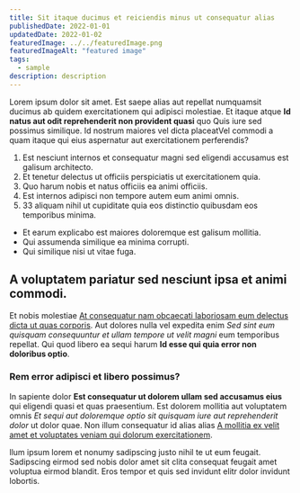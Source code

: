 ```yaml
---
title: Sit itaque ducimus et reiciendis minus ut consequatur alias
publishedDate: 2022-01-01
updatedDate: 2022-01-02
featuredImage: ../../featuredImage.png
featuredImageAlt: "featured image"
tags:
  - sample
description: description
---
```


Lorem ipsum dolor sit amet. Est saepe alias aut repellat numquamsit ducimus ab quidem exercitationem qui adipisci molestiae. Et itaque atque **Id natus aut odit reprehenderit non provident quasi** quo Quis iure sed possimus similique. Id nostrum maiores vel dicta placeatVel commodi a quam itaque qui eius aspernatur aut exercitationem perferendis?

1.  Est nesciunt internos et consequatur magni sed eligendi accusamus est galisum architecto.
2.  Et tenetur delectus ut officiis perspiciatis ut exercitationem quia.
3.  Quo harum nobis et natus officiis ea animi officiis.
4.  Est internos adipisci non tempore autem eum animi omnis.
5.  33 aliquam nihil ut cupiditate quia eos distinctio quibusdam eos temporibus minima.

- Et earum explicabo est maiores doloremque est galisum mollitia.
- Qui assumenda similique ea minima corrupti.
- Qui similique nisi ut vitae fuga.

## A voluptatem pariatur sed nesciunt ipsa et animi commodi.

Et nobis molestiae [At consequatur nam obcaecati laboriosam eum delectus dicta ut quas corporis](https://www.loremipzum.com). Aut dolores nulla vel expedita enim _Sed sint eum quisquam consequuntur et ullam tempore ut velit magni_ eum temporibus repellat. Qui quod libero ea sequi harum **Id esse qui quia error non doloribus optio**.

### Rem error adipisci et libero possimus?

In sapiente dolor **Est consequatur ut dolorem ullam sed accusamus eius** qui eligendi quasi et quas praesentium. Est dolorem mollitia aut voluptatem omnis _Et sequi aut doloremque optio sit quisquam iure aut reprehenderit dolor_ ut dolor quae. Non illum consequatur id alias alias [A mollitia ex velit amet et voluptates veniam qui dolorum exercitationem](https://www.loremipzum.com).

llum ipsum lorem et nonumy sadipscing justo nihil te ut eum feugait. Sadipscing eirmod sed nobis dolor amet sit clita consequat feugait amet voluptua eirmod blandit. Eros tempor et quis sed invidunt elitr dolor invidunt lobortis.
